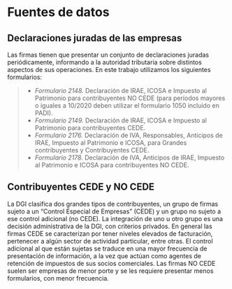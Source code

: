 # Fuentes de datos

## Declaraciones juradas de las empresas

Las firmas tienen que presentar un conjunto de declaraciones juradas periódicamente, informando a la autoridad tributaria sobre distintos aspectos de sus operaciones. En este trabajo utilizamos los siguientes formularios:

> - *Formulario 2148.* Declaración de IRAE, ICOSA e Impuesto al Patrimonio para contribuyentes NO CEDE (para períodos mayores o iguales a 10/2020 deben utilizar el formulario 1050 incluido en PADI).
> - *Formulario 2149.* Declaración de IRAE, ICOSA e Impuesto al Patrimonio para contribuyentes CEDE.
> - *Formulario 2176.* Declaración de IVA, Responsables, Anticipos de IRAE, Impuesto al Patrimonio e ICOSA, para Grandes contribuyentes y Contribuyentes CEDE.
> - *Formulario 2178.* Declaración de IVA, Anticipos de IRAE, Impuesto al Patrimonio e ICOSA para contribuyentes NO CEDE.

## Contribuyentes CEDE y NO CEDE

La DGI clasifica dos grandes tipos de contribuyentes, un grupo de firmas sujeto a un "Control Especial de Empresas" (CEDE) y un grupo no sujeto a ese control adicional (no CEDE). La integración de uno u otro grupo es una decisión administrativa de la DGI, con criterios privados. En general las firmas CEDE se caracterizan por tener niveles elevados de facturación, pertenecer a algún sector de actividad particular, entre otras. El control adicional al que están sujetas se traduce en una mayor frecuencia de presentación de información, a la vez que actúan como agentes de retención de impuestos de sus socios comerciales. Las firmas NO CEDE suelen ser empresas de menor porte y se les requiere presentar menos formularios, con menor frecuencia.